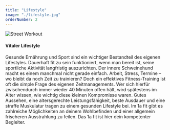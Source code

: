 ```yaml
---
title: "Lifestyle"
image: "./lifestyle.jpg"
orderNumber: 2
---
```


![Street Workout](./lifestyle_1.jpg)

#### Vitaler Lifestyle

Gesunde Ernährung und Sport sind ein wichtiger Bestandteil des eigenen Lifestyles. Dauerhaft
fit zu sein funktioniert, wenn man bereit ist, seine sportliche Aktivität langfristig auszurichten.
Der innere Schweinehund macht es einem manchmal nicht gerade einfach. Arbeit, Stress,
Termine – wo bleibt da noch Zeit zu trainieren? Doch ein effektives Fitness-Training ist oft die
simple Frage des eigenen Zeitmanagements. Wer sich hierfür zwischendurch immer wieder 40
Minuten offen hält, wird spätestens im Alter wissen, wie wichtig diese kleinen Kompromisse
waren. Gutes Aussehen, eine altersgerechte Leistungsfähigkeit, beste Ausdauer und eine
straffe Muskulatur tragen zu einem gesunden Lifestyle bei. Im 1a fit gibt es zahlreiche
Möglichkeiten an deinem Wohlbefinden und einer allgemein frischeren Ausstrahlung zu feilen.
Das 1a fit ist hier dein kompetenter Begleiter.
